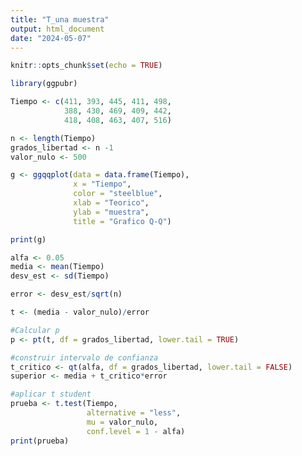 ```yaml
---
title: "T_una muestra"
output: html_document
date: "2024-05-07"
---
```


```r
knitr::opts_chunk$set(echo = TRUE)
```

```r
library(ggpubr)

Tiempo <- c(411, 393, 445, 411, 498,
            388, 430, 469, 409, 442,
            418, 408, 463, 407, 516)

n <- length(Tiempo)
grados_libertad <- n -1
valor_nulo <- 500

g <- ggqqplot(data = data.frame(Tiempo),
              x = "Tiempo",
              color = "steelblue",
              xlab = "Teorico",
              ylab = "muestra",
              title = "Grafico Q-Q")

print(g)

alfa <- 0.05
media <- mean(Tiempo)
desv_est <- sd(Tiempo)

error <- desv_est/sqrt(n)

t <- (media - valor_nulo)/error

#Calcular p
p <- pt(t, df = grados_libertad, lower.tail = TRUE)

#construir intervalo de confianza
t_critico <- qt(alfa, df = grados_libertad, lower.tail = FALSE)
superior <- media + t_critico*error

#aplicar t student
prueba <- t.test(Tiempo,
                 alternative = "less",
                 mu = valor_nulo,
                 conf.level = 1 - alfa)
print(prueba)
```

